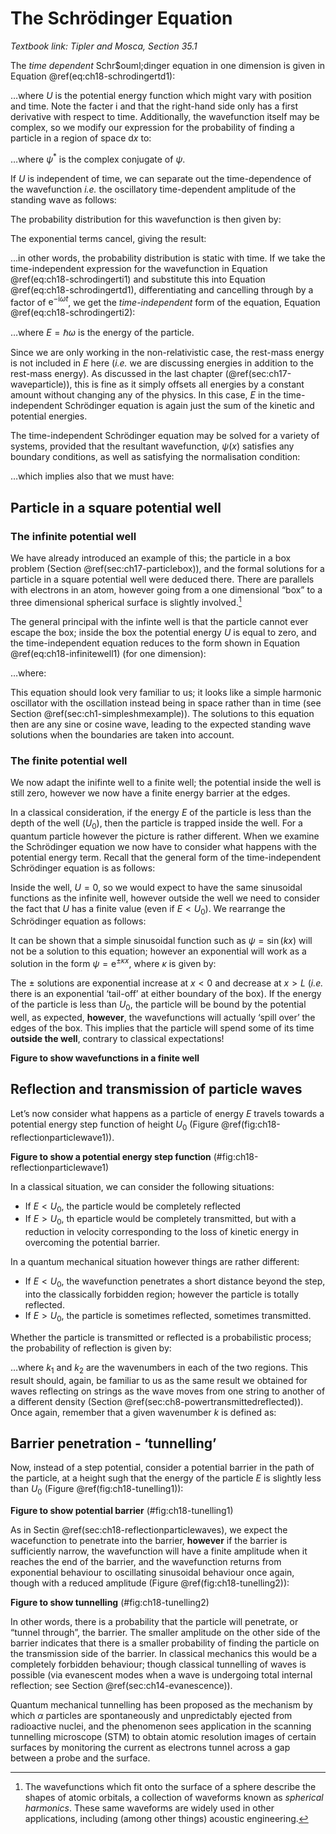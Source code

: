 
# The Schr&ouml;dinger Equation {#sec:ch18-schrodinger}

*Textbook link: Tipler and Mosca, Section 35.1*

The *time dependent* Schr$ouml;dinger equation in one dimension is given in Equation \@ref(eq:ch18-schrodingertd1):

\begin{equation}
-\frac{\hbar^2}{2m} \frac{\partial^2 \psi(x,t)}{\partial x^2} + U \psi(x,t) = \mathrm{i}\hbar \frac{\partial \psi(x,t)}{\partial t}
(\#eq:ch18-schrodingertd1)
\end{equation}

...where $U$ is the potential energy function which might vary with position and time.  Note the facter $\mathrm{i}$ and that the right-hand side only has a first derivative with respect to time.  Additionally, the wavefunction itself may be complex, so we modify our expression for the probability of finding a particle in a region of space $\mathrm{d}x$ to:

\begin{equation}
P(x,t) \mathrm{d}x = |\psi(x,t)|^2 \mathrm{d}x= \psi^*\psi \mathrm{d}x
\end{equation}

...where $\psi^*$ is the complex conjugate of $\psi$.  

If $U$ is independent of time, we can separate out the time-dependence of the wavefunction *i.e.* the oscillatory time-dependent amplitude of the standing wave as follows:

\begin{equation}
\psi(x,t) = \psi(x) \mathrm{e}^{-\mathrm{i}\omega t}
(\#eq:ch18-schrodingerti1)
\end{equation}

The probability distribution for this wavefunction is then given by:

\begin{equation}
P(x,t) = \psi^* \psi = \psi^*(x) \mathrm{e}^{+\mathrm{i}\omega t} \times \psi(x) \mathrm{e}^{-\mathrm{i}\omega t}
\end{equation}

The exponential terms cancel, giving the result:

\begin{equation}
P(x,t) = |\psi(x)|^2
\end{equation}

...in other words, the probability distribution is static with time.  If we take the time-independent expression for the wavefunction in Equation \@ref(eq:ch18-schrodingerti1) and substitute this into Equation \@ref(eq:ch18-schrodingertd1), differentiating and cancelling through by a factor of $\mathrm{e}^{-\mathrm{i}\omega t}$, we get the *time-independent* form of the equation, Equation \@ref(eq:ch18-schrodingerti2):

\begin{equation}
-\frac{\hbar^2}{2m} \frac{\partial^2 \psi(x)}{\partial x^2} + U(x) \psi(x) =  E \psi(x)
(\#eq:ch18-schrodingerti2)
\end{equation}

...where $E = \hbar \omega$ is the energy of the particle.

Since we are only working in the non-relativistic case, the rest-mass energy is not included in $E$ here (*i.e.* we are discussing energies in addition to the rest-mass energy). As discussed in the last chapter (\@ref(sec:ch17-waveparticle)), this is fine as it simply offsets all energies by a constant amount without changing any of the physics. In this case, $E$ in the time-independent Schr&ouml;dinger equation is again just the sum of the kinetic and potential energies.

The time-independent Schr&ouml;dinger equation may be solved for a variety of systems, provided that the resultant wavefunction, $\psi(x)$ satisfies any boundary conditions, as well as satisfying the normalisation condition:

\begin{equation}
\int_{-\infty}^{\infty} |\psi^2| \mathrm{d}x = 1
\end{equation}

...which implies also that we must have:

\begin{equation}
\psi(x) \rightarrow 0 \quad \textsf{as} \quad x \rightarrow \pm \infty
\end{equation}


## Particle in a square potential well {#sec:ch18-partsquarewell1}

### The infinite potential well

We have already introduced an example of this; the particle in a box problem (Section \@ref(sec:ch17-particlebox)), and the formal solutions for a particle in a square potential well were deduced there. There are parallels with electrons in an atom, however going from a one dimensional "box" to a three dimensional spherical surface is slightly involved.^[The wavefunctions which fit onto the surface of a sphere describe the shapes of atomic orbitals, a collection of waveforms known as *spherical harmonics*. These same waveforms are widely used in other applications, including (among other things) acoustic engineering.]

The general principal with the infinte well is that the particle cannot ever escape the box; inside the box the potential energy $U$ is equal to zero, and the time-independent equation reduces to the form shown in Equation \@ref(eq:ch18-infinitewell1) (for one dimension):

\begin{equation}
\frac{\mathrm{d}^2 \psi(x)}{\mathrm{d}x^2} = -k^2 \psi(x)
(\#eq:ch18-infinitewell1)
\end{equation}

...where:

\begin{equation}
k^2 = \frac{2mE}{\hbar} = \frac{p^2}{\hbar^2} \quad \textsf{as expected}
\end{equation}

This equation should look very familiar to us; it looks like a simple harmonic oscillator with the oscillation instead being in space rather than in time (see Section \@ref(sec:ch1-simpleshmexample)).  The solutions to this equation then are any sine or cosine wave, leading to the expected standing wave solutions when the boundaries are taken into account.

### The finite potential well

We now adapt the inifinte well to a finite well; the potential inside the well is still zero, however we now have a finite energy barrier at the edges.

In a classical consideration, if the energy $E$ of the particle is less than the depth of the well ($U_0$), then the particle is trapped inside the well.  For a quantum particle however the picture is rather different.  When we examine the Schr&ouml;dinger equation we now have to consider what happens with the potential energy term.  Recall that the general form of the time-independent Schr&ouml;dinger equation is as follows:

\begin{equation}
-\frac{\hbar^2}{2m} \frac{\partial^2 \psi(x)}{\partial x^2} + U(x) \psi(x) =  E \psi(x)
\end{equation}

Inside the well, $U = 0$, so we would expect to have the same sinusoidal functions as the infinite well, however outside the well we need to consider the fact that $U$ has a finite value (even if $E<U_0$).  We rearrange the Schr&ouml;dinger equation as follows:


\begin{equation}
\begin{array}{rcl}
-\dfrac{\hbar^2}{2m} \dfrac{\partial^2 \psi(x)}{\partial x^2} + U(x) \psi(x) &=&  E \psi(x)\\
\dfrac{\partial^2 \psi(x)}{\partial x^2} &=& \dfrac{2m (U_0 - E)}{\hbar^2} \psi(x)
\end{array}
(\#eq:ch18-finitewell1)
\end{equation}

It can be shown that a simple sinusoidal function such as $\psi = \sin(kx)$ will not be a solution to this equation; however an exponential  will work as a solution in the form $\psi = \mathrm{e}^{\pm \kappa x}$, where $\kappa$ is given by:

\begin{equation}
\kappa = \frac{\sqrt{2m(U_0 - E)}}{\hbar}
\end{equation}

The $\pm$ solutions are exponential increase at $x<0$ and decrease at $x>L$ (*i.e.* there is an exponential 'tail-off' at either boundary of the box).  If the energy of the particle is less than $U_0$, the particle will be bound by the potential well, as expected, **however**, the wavefunctions will actually 'spill over' the edges of the box.  This implies that the particle will spend some of its time **outside the well**, contrary to classical expectations!

**Figure to show wavefunctions in a finite well**

## Reflection and transmission of particle waves {#sec:ch18-reflectionparticlewaves}

Let's now consider what happens as a particle of energy $E$ travels towards a potential energy step function of height $U_0$ (Figure \@ref(fig:ch18-reflectionparticlewave1)).

**Figure to show a potential energy step function**
(\#fig:ch18-reflectionparticlewave1)

In a classical situation, we can consider the following situations:

* If $E<U_0$, the particle would be completely reflected
* If $E>U_0$, th eparticle would be completely transmitted, but with a reduction in velocity corresponding to the loss of kinetic energy in overcoming the potential barrier.

In a quantum mechanical situation however things are rather different:

* If $E<U_0$, the wavefunction penetrates a short distance beyond the step, into the classically forbidden region; however the particle is totally reflected.
* If $E>U_0$, the particle is sometimes reflected, sometimes transmitted.

Whether the particle is transmitted or reflected is a probabilistic process; the probability of reflection is given by:

\begin{equation}
R = \frac{(k_1 - k_2)^2}{(k_1 + k_2)^2}
\end{equation}

...where $k_1$ and $k_2$ are the wavenumbers in each of the two regions.  This result should, again, be familiar to us as the same result we obtained for waves reflecting on strings as the wave moves from one string to another of a different density (Section \@ref(sec:ch8-powertransmittedreflected)).  Once again, remember that a given wavenumber $k$ is defined as:

\begin{equation}
k^2 = \frac{2mE}{\hbar^2} = \frac{p^2}{\hbar^2}
\end{equation}

## Barrier penetration - 'tunnelling' {#sec:ch18-tunnelling1}

Now, instead of a step potential, consider a potential barrier in the path of the particle, at a height sugh that the energy of the particle $E$ is slightly less than $U_0$ (Figure \@ref(fig:ch18-tunelling1)):

**Figure to show potential barrier**
(\#fig:ch18-tunelling1)

As in Sectin \@ref(sec:ch18-reflectionparticlewaves), we expect the wacefunction to penetrate into the barrier, **however** if the barrier is sufficiently narrow, the wavefunction will have a finite amplitude when it reaches the end of the barrier, and the wavefunction returns from exponential behaviour to oscillating sinusoidal behaviour once again, though with a reduced amplitude (Figure \@ref(fig:ch18-tunelling2)):

**Figure to show tunnelling**
(\#fig:ch18-tunelling2)

In other words, there is a probability that the particle will penetrate, or "tunnel through", the barrier.  The smaller amplitude on the other side of the barrier indicates that there is a smaller probability of finding the particle on the transmission side of the barrier.  In classical mechanics this would be a completely forbidden behaviour; though classical tunnelling of waves is possible (via evanescent modes when a wave is undergoing total internal reflection; see Section \@ref(sec:ch14-evanescence)).

Quantum mechanical tunnelling has been proposed as the mechanism by which $\alpha$ particles are spontaneously and unpredictably ejected from radioactive nuclei, and the phenomenon sees application in the scanning tunnelling microscope (STM) to obtain atomic resolution images of certain surfaces by monitoring the current as electrons tunnel across a gap between a probe and the surface.
